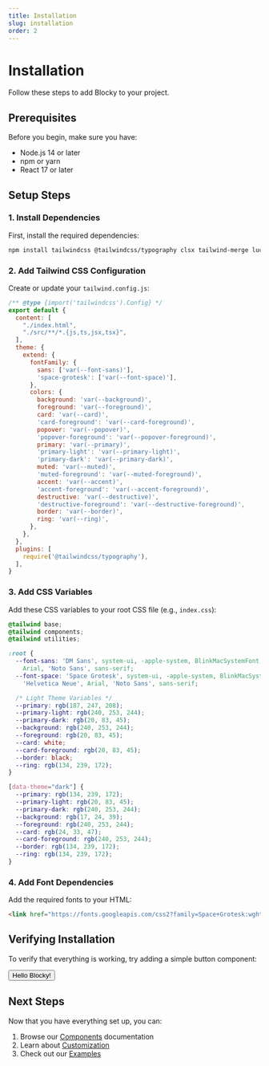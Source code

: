 ```yaml
---
title: Installation
slug: installation
order: 2
---
```



# Installation

Follow these steps to add Blocky to your project.

## Prerequisites

Before you begin, make sure you have:

- Node.js 14 or later
- npm or yarn
- React 17 or later

## Setup Steps

### 1. Install Dependencies

First, install the required dependencies:

```bash
npm install tailwindcss @tailwindcss/typography clsx tailwind-merge lucide-react
```

### 2. Add Tailwind CSS Configuration

Create or update your `tailwind.config.js`:

```js
/** @type {import('tailwindcss').Config} */
export default {
  content: [
    "./index.html",
    "./src/**/*.{js,ts,jsx,tsx}",
  ],
  theme: {
    extend: {
      fontFamily: {
        sans: ['var(--font-sans)'],
        'space-grotesk': ['var(--font-space)'],
      },
      colors: {
        background: 'var(--background)',
        foreground: 'var(--foreground)',
        card: 'var(--card)',
        'card-foreground': 'var(--card-foreground)',
        popover: 'var(--popover)',
        'popover-foreground': 'var(--popover-foreground)',
        primary: 'var(--primary)',
        'primary-light': 'var(--primary-light)',
        'primary-dark': 'var(--primary-dark)',
        muted: 'var(--muted)',
        'muted-foreground': 'var(--muted-foreground)',
        accent: 'var(--accent)',
        'accent-foreground': 'var(--accent-foreground)',
        destructive: 'var(--destructive)',
        'destructive-foreground': 'var(--destructive-foreground)',
        border: 'var(--border)',
        ring: 'var(--ring)',
      },
    },
  },
  plugins: [
    require('@tailwindcss/typography'),
  ],
}
```

### 3. Add CSS Variables

Add these CSS variables to your root CSS file (e.g., `index.css`):

```css
@tailwind base;
@tailwind components;
@tailwind utilities;

:root {
  --font-sans: 'DM Sans', system-ui, -apple-system, BlinkMacSystemFont, 'Segoe UI', Roboto, 'Helvetica Neue',
    Arial, 'Noto Sans', sans-serif;
  --font-space: 'Space Grotesk', system-ui, -apple-system, BlinkMacSystemFont, 'Segoe UI', Roboto,
    'Helvetica Neue', Arial, 'Noto Sans', sans-serif;

  /* Light Theme Variables */
  --primary: rgb(187, 247, 208);
  --primary-light: rgb(240, 253, 244);
  --primary-dark: rgb(20, 83, 45);
  --background: rgb(240, 253, 244);
  --foreground: rgb(20, 83, 45);
  --card: white;
  --card-foreground: rgb(20, 83, 45);
  --border: black;
  --ring: rgb(134, 239, 172);
}

[data-theme="dark"] {
  --primary: rgb(134, 239, 172);
  --primary-light: rgb(20, 83, 45);
  --primary-dark: rgb(240, 253, 244);
  --background: rgb(17, 24, 39);
  --foreground: rgb(240, 253, 244);
  --card: rgb(24, 33, 47);
  --card-foreground: rgb(240, 253, 244);
  --border: rgb(134, 239, 172);
  --ring: rgb(134, 239, 172);
}
```

### 4. Add Font Dependencies

Add the required fonts to your HTML:

```html
<link href="https://fonts.googleapis.com/css2?family=Space+Grotesk:wght@400;500;600;700&family=DM+Sans:wght@400;500;700&display=swap" rel="stylesheet">
```

## Verifying Installation

To verify that everything is working, try adding a simple button component:

<div className="not-prose p-4 border-2 border-black rounded-lg bg-white shadow-[4px_4px_0px_0px_rgba(0,0,0,1)]">
  <Button>Hello Blocky!</Button>
</div>

## Next Steps

Now that you have everything set up, you can:

1. Browse our [Components](/docs/components) documentation
2. Learn about [Customization](/docs/customization)
3. Check out our [Examples](/docs/examples) 